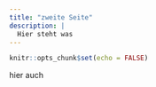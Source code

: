 ```yaml
---
title: "zweite Seite"
description: |
  Hier steht was
---
```


```r
knitr::opts_chunk$set(echo = FALSE)
```

hier auch